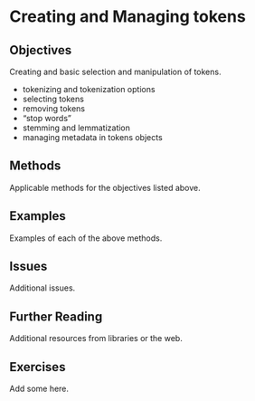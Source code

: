 # Creating and Managing tokens {#sec-quanteda-tokens}

## Objectives

Creating and basic selection and manipulation of tokens.

-   tokenizing and tokenization options
-   selecting tokens
-   removing tokens
-   "stop words"
-   stemming and lemmatization
-   managing metadata in tokens objects

## Methods

Applicable methods for the objectives listed above.

## Examples

Examples of each of the above methods.

## Issues

Additional issues.

## Further Reading

Additional resources from libraries or the web.

## Exercises

Add some here.
